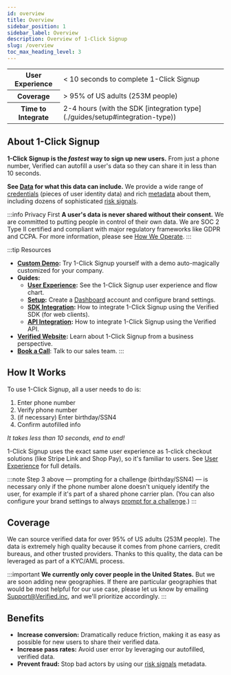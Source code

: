 ```yaml
---
id: overview
title: Overview
sidebar_position: 1
sidebar_label: Overview
description: Overview of 1-Click Signup
slug: /overview
toc_max_heading_level: 3
---
```




<table>
    <tr>
        <th>User Experience</th>
        <td>< 10 seconds to complete 1-Click Signup</td>
    </tr>
    <tr>
        <th>Coverage</th>
        <td>> 95% of US adults (253M people)</td>
    </tr>
    <tr>
        <th>Time to Integrate</th>
        <td>2-4 hours (with the SDK [integration type](./guides/setup#integration-type))</td>
    </tr>
</table>


## About 1-Click Signup

**1-Click Signup is the _fastest_ way to sign up new users.** From just a phone number, Verified can autofill a user's data so they can share it in less than 10 seconds.

**See [Data](./data) for what this data can include.** We provide a wide range of [credentials](./data#credentials) (pieces of user identity data) and rich [metadata](./data#metadata) about them, including dozens of sophisticated [risk signals](./data#risk-signals).

:::info Privacy First
**A user's data is never shared without their consent.** We are committed to putting people in control of their own data. We are SOC 2 Type II certified and compliant with major regulatory frameworks like GDPR and CCPA. For more information, please see [How We Operate](https://www.verified.inc/how-we-operate).
:::


:::tip Resources
- **[Custom Demo](https://1-click.demo.verified.inc):** Try 1-Click Signup yourself with a demo auto-magically customized for your company.
- **Guides:**
    - **[User Experience](./guides/setup):** See the 1-Click Signup user experience and flow chart.
    - **[Setup](./guides/setup):** Create a [Dashboard](https://dashboard.verified.inc) account and configure brand settings.
    - **[SDK Integration](./guides/sdk-integration):** How to integrate 1-Click Signup using the Verified SDK (for web clients).
    - **[API Integration](./guides/api-integration):** How to integrate 1-Click Signup using the Verified API.
- **[Verified Website](https://verified.inc):** Learn about 1-Click Signup from a business perspective.
- **[Book a Call](https://calendly.com/verified-inc/intro-with-verified?text_color=000000&primary_color=0dbc3d)**: Talk to our sales team.
:::


## How It Works

To use 1-Click Signup, all a user needs to do is:
1. Enter phone number
2. Verify phone number
3. (if necessary) Enter birthday/SSN4
4. Confirm autofilled info

_It takes less than 10 seconds, end to end!_ 

1-Click Signup uses the exact same user experience as 1-click checkout solutions (like Stripe Link and Shop Pay), so it's familiar to users. See [User Experience](./guides/user-experience) for full details.

:::note
Step 3 above — prompting for a challenge (birthday/SSN4) — is necessary only if the phone number alone doesn't uniquely identify the user, for example if it's part of a shared phone carrier plan. (You can also configure your brand settings to always [prompt for a challenge](./guides/setup#prompt-for-challenges).)
:::


## Coverage

We can source verified data for over 95% of US adults (253M people). The data is extremely high quality because it comes from phone carriers, credit bureaus, and other trusted providers. Thanks to this quality, the data can be leveraged as part of a KYC/AML process.

:::important
**We currently only cover people in the United States.** But we are soon adding new geographies. If there are particular geographies that would be most helpful for our use case, please let us know by emailing Support@Verified.inc, and we'll prioritize accordingly.
:::


## Benefits

- **Increase conversion:** Dramatically reduce friction, making it as easy as possible for new users to share their verified data.
- **Increase pass rates:** Avoid user error by leveraging our autofilled, verified data.
- **Prevent fraud:** Stop bad actors by using our [risk signals](./data#risk-signals) metadata.